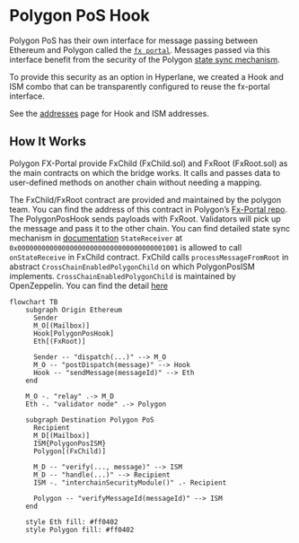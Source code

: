 # Polygon PoS Hook

Polygon PoS has their own interface for message passing between Ethereum and Polygon called the [`fx portal`](https://github.com/0xPolygon/fx-portal). Messages passed via this interface benefit from the security of the Polygon [state sync mechanism](https://docs.polygon.technology/pos/architecture/bor/state-sync/).

To provide this security as an option in Hyperlane, we created a Hook and ISM combo that can be transparently configured to reuse the fx-portal interface.

See the [addresses](../contract-addresses.mdx) page for Hook and ISM addresses. 

## How It Works

Polygon FX-Portal provide FxChild (FxChild.sol) and FxRoot (FxRoot.sol) as the main contracts on which the bridge works. It calls and passes data to user-defined methods on another chain without needing a mapping.

The FxChild/FxRoot contract are provided and maintained by the polygon team. You can find the address of this contract in Polygon’s [Fx-Portal repo](https://github.com/0xPolygon/fx-portal). 
The PolygonPosHook sends payloads with FxRoot. Validators will pick up the message and pass it to the other chain. You can find detailed state sync mechanism in [documentation](https://docs.polygon.technology/pos/how-to/bridging/l1-l2-communication/state-transfer/) `StateReceiver` at `0x0000000000000000000000000000000000001001` is allowed to call `onStateReceive` in FxChild contract. FxChild calls `processMessageFromRoot` in abstract `CrossChainEnabledPolygonChild` on which PolygonPosISM implements. `CrossChainEnabledPolygonChild` is maintained by OpenZeppelin. You can find the detail [here](https://docs.openzeppelin.com/contracts/4.x/api/crosschain#) 

```mermaid
flowchart TB
    subgraph Origin Ethereum
      Sender
      M_O[(Mailbox)]
      Hook[PolygonPosHook]
      Eth[(FxRoot)]

      Sender -- "dispatch(...)" --> M_O
      M_O -- "postDispatch(message)" --> Hook
      Hook -- "sendMessage(messageId)" --> Eth
    end

    M_O -. "relay" .-> M_D
    Eth -. "validator node" .-> Polygon

    subgraph Destination Polygon PoS
      Recipient
      M_D[(Mailbox)]
      ISM{PolygonPosISM}
      Polygon[(FxChild)]

      M_D -- "verify(..., message)" --> ISM
      M_D -- "handle(...)" --> Recipient
      ISM -. "interchainSecurityModule()" .- Recipient

      Polygon -- "verifyMessageId(messageId)" --> ISM
    end

    style Eth fill: #ff0402
    style Polygon fill: #ff0402
```
